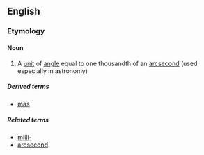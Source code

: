 ==English==

===Etymology===
{{prefix|milli|arcsecond}}

====Noun====
{{en-noun|sg=[[milli]][[arcsecond]]}}

# {{metrology|lang=en}} A [[unit]] of [[angle]] equal to one thousandth of an [[arcsecond]] (used especially in astronomy)

=====Derived terms=====
* {{sense|abbreviation}} [[mas]]

=====Related terms=====
* [[milli-]]
* [[arcsecond]]